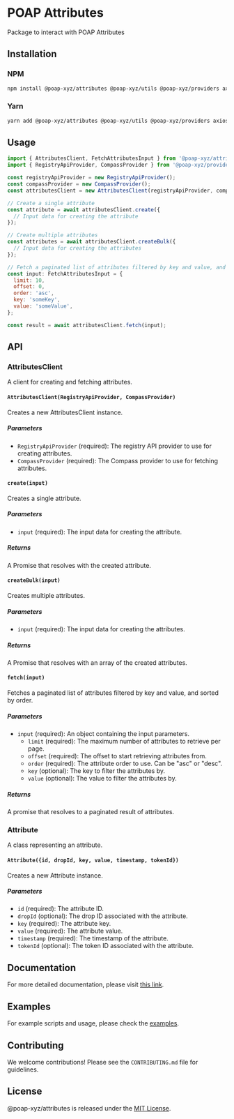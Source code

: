 # POAP Attributes

Package to interact with POAP Attributes

## Installation

### NPM

```bash
npm install @poap-xyz/attributes @poap-xyz/utils @poap-xyz/providers axios form-data
```

### Yarn

```bash
yarn add @poap-xyz/attributes @poap-xyz/utils @poap-xyz/providers axios form-data
```

## Usage

```javascript
import { AttributesClient, FetchAttributesInput } from '@poap-xyz/attributes';
import { RegistryApiProvider, CompassProvider } from '@poap-xyz/providers';

const registryApiProvider = new RegistryApiProvider();
const compassProvider = new CompassProvider();
const attributesClient = new AttributesClient(registryApiProvider, compassProvider);

// Create a single attribute
const attribute = await attributesClient.create({
  // Input data for creating the attribute
});

// Create multiple attributes
const attributes = await attributesClient.createBulk({
  // Input data for creating the attributes
});

// Fetch a paginated list of attributes filtered by key and value, and sorted by order
const input: FetchAttributesInput = {
  limit: 10,
  offset: 0,
  order: 'asc',
  key: 'someKey',
  value: 'someValue',
};

const result = await attributesClient.fetch(input);
```

## API

### AttributesClient

A client for creating and fetching attributes.

#### `AttributesClient(RegistryApiProvider, CompassProvider)`

Creates a new AttributesClient instance.

##### Parameters

- `RegistryApiProvider` (required): The registry API provider to use for creating attributes.
- `CompassProvider` (required): The Compass provider to use for fetching attributes.

#### `create(input)`

Creates a single attribute.

##### Parameters

- `input` (required): The input data for creating the attribute.

##### Returns

A Promise that resolves with the created attribute.

#### `createBulk(input)`

Creates multiple attributes.

##### Parameters

- `input` (required): The input data for creating the attributes.

##### Returns

A Promise that resolves with an array of the created attributes.

#### `fetch(input)`

Fetches a paginated list of attributes filtered by key and value, and sorted by order.

##### Parameters

- `input` (required): An object containing the input parameters.
  - `limit` (required): The maximum number of attributes to retrieve per page.
  - `offset` (required): The offset to start retrieving attributes from.
  - `order` (required): The attribute order to use. Can be "asc" or "desc".
  - `key` (optional): The key to filter the attributes by.
  - `value` (optional): The value to filter the attributes by.

##### Returns

A promise that resolves to a paginated result of attributes.

### Attribute

A class representing an attribute.

#### `Attribute({id, dropId, key, value, timestamp, tokenId})`

Creates a new Attribute instance.

##### Parameters

- `id` (required): The attribute ID.
- `dropId` (optional): The drop ID associated with the attribute.
- `key` (required): The attribute key.
- `value` (required): The attribute value.
- `timestamp` (required): The timestamp of the attribute.
- `tokenId` (optional): The token ID associated with the attribute.

## Documentation

For more detailed documentation, please visit [this link](https://documentation.poap.tech/docs).

## Examples

For example scripts and usage, please check the [examples](https://github.com/poap-xyz/poap.js/tree/main/examples).

## Contributing

We welcome contributions! Please see the `CONTRIBUTING.md` file for guidelines.

## License

@poap-xyz/attributes is released under the [MIT License](https://opensource.org/licenses/MIT).

